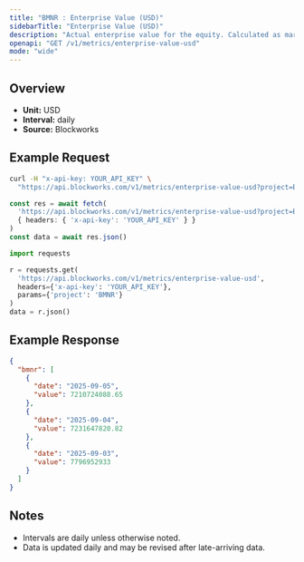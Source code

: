 ```yaml
---
title: "BMNR : Enterprise Value (USD)"
sidebarTitle: "Enterprise Value (USD)"
description: "Actual enterprise value for the equity. Calculated as market cap - liabilities + assets"
openapi: "GET /v1/metrics/enterprise-value-usd"
mode: "wide"
---
```


## Overview

- **Unit:** USD
- **Interval:** daily
- **Source:** Blockworks

## Example Request

<CodeGroup>

```bash cURL
curl -H "x-api-key: YOUR_API_KEY" \
  "https://api.blockworks.com/v1/metrics/enterprise-value-usd?project=BMNR"
```

```typescript TypeScript
const res = await fetch(
  'https://api.blockworks.com/v1/metrics/enterprise-value-usd?project=BMNR',
  { headers: { 'x-api-key': 'YOUR_API_KEY' } }
)
const data = await res.json()
```

```python Python
import requests

r = requests.get(
  'https://api.blockworks.com/v1/metrics/enterprise-value-usd',
  headers={'x-api-key': 'YOUR_API_KEY'},
  params={'project': 'BMNR'}
)
data = r.json()
```

</CodeGroup>

## Example Response

```json
{
  "bmnr": [
    {
      "date": "2025-09-05",
      "value": 7210724088.65
    },
    {
      "date": "2025-09-04",
      "value": 7231647820.82
    },
    {
      "date": "2025-09-03",
      "value": 7796952933
    }
  ]
}
```

## Notes
- Intervals are daily unless otherwise noted.
- Data is updated daily and may be revised after late-arriving data.
